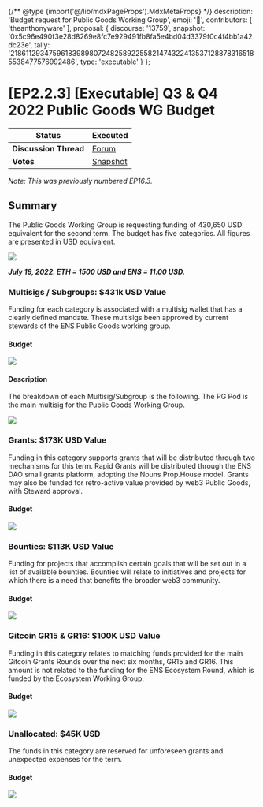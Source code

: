 {/** @type {import('@/lib/mdxPageProps').MdxMetaProps} */}
    description: 'Budget request for Public Goods Working Group',
    emoji: '📙',
    contributors: [
        'theanthonyware'
    ],
    proposal: {
        discourse: '13759',
        snapshot: '0x5c96e490f3e28d8269e8fc7e929491fb8fa5e4bd04d3379f0c4f4bb1a42dc23e',
        tally: '21861129347596183989807248258922558214743224135371288783165185538477576992486',
        type: 'executable'
    }
};

# [EP2.2.3] [Executable] Q3 & Q4 2022 Public Goods WG Budget

| **Status**            | Executed                                                                                                                    |
| --------------------- | ------------------------------------------------------------------------------------------------------------------------- |
| **Discussion Thread** | [Forum](https://discuss.ens.domains/t/13759)                                                                               |
| **Votes**             | [Snapshot](https://snapshot.org/#/ens.eth/proposal/0x5c96e490f3e28d8269e8fc7e929491fb8fa5e4bd04d3379f0c4f4bb1a42dc23e)   |

_Note: This was previously numbered EP16.3._

## Summary

The Public Goods Working Group is requesting funding of 430,650 USD equivalent for the second term. The budget has five categories. All figures are presented in USD equivalent.

![](/content/dao/proposals/2.2.3-1.png)

_**July 19, 2022. ETH = 1500 USD and ENS = 11.00 USD.**_

### Multisigs / Subgroups: $431k USD Value

Funding for each category is associated with a multisig wallet that has a clearly defined mandate. These multisigs been approved by current stewards of the ENS Public Goods working group.

#### Budget

![](/content/dao/proposals/2.2.3-2.png)

#### Description

The breakdown of each Multisig/Subgroup is the following. The PG Pod is the main multisig for the Public Goods Working Group.

![](/content/dao/proposals/2.2.3-3.png)

### Grants: $173K USD Value

Funding in this category supports grants that will be distributed through two mechanisms for this term. Rapid Grants will be distributed through the ENS DAO small grants platform, adopting the Nouns Prop.House model. Grants may also be funded for retro-active value provided by web3 Public Goods, with Steward approval.

#### Budget

![](/content/dao/proposals/2.2.3-4.jpeg)

### Bounties: $113K USD Value

Funding for projects that accomplish certain goals that will be set out in a list of available bounties. Bounties will relate to initiatives and projects for which there is a need that benefits the broader web3 community.

#### Budget

![](/content/dao/proposals/2.2.3-5.png)

### Gitcoin GR15 & GR16: $100K USD Value

Funding in this category relates to matching funds provided for the main Gitcoin Grants Rounds over the next six months, GR15 and GR16. This amount is not related to the funding for the ENS Ecosystem Round, which is funded by the Ecosystem Working Group.

#### Budget

![](/content/dao/proposals/2.2.3-6.png)

### Unallocated: $45K USD

The funds in this category are reserved for unforeseen grants and unexpected expenses for the term.

#### Budget

![](/content/dao/proposals/2.2.3-7.png)
